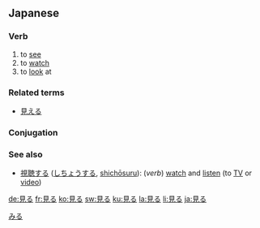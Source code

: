 ==Japanese==
{{ja-kanjitab|見}}

===Verb===
{{ja-verb|kk|type=2|hira=みる|rom=miru}}

# to [[see]]
# to [[watch]]
# to [[look]] at

===Related terms===
*[[見える]]

===Conjugation===
{{ja-ichi|見|み|mi}}

===See also===
*[[視聴する]] ([[しちょうする]], [[shichōsuru]]): (''verb'') [[watch]] and [[listen]] (to [[TV]] or [[video]])

[[Category:1000 Japanese basic words|みる]]

[[de:見る]]
[[fr:見る]]
[[ko:見る]]
[[sw:見る]]
[[ku:見る]]
[[la:見る]]
[[li:見る]]
[[ja:見る]]